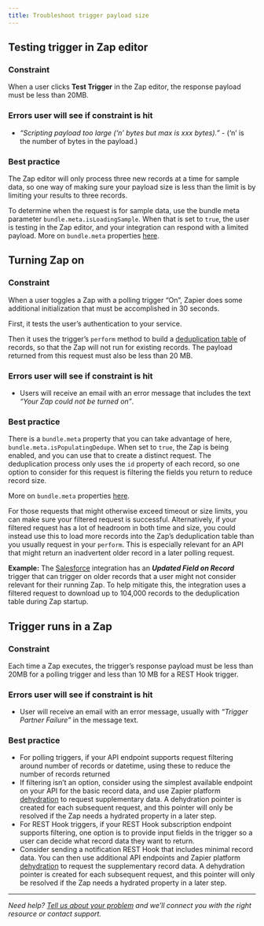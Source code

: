 ```yaml
---
title: Troubleshoot trigger payload size
---
```

## Testing trigger in Zap editor

### Constraint

When a user clicks **Test Trigger** in the Zap editor, the response payload must be less than 20MB.

### Errors user will see if constraint is hit

*   _“Scripting payload too large (‘n’ bytes but max is xxx bytes).”_ - (‘n’ is the number of bytes in the payload.)

### Best practice

The Zap editor will only process three new records at a time for sample data, so one way of making sure your payload size is less than the limit is by limiting your results to three records.

To determine when the request is for sample data, use the bundle meta parameter `bundle.meta.isLoadingSample`. When that is set to `true`, the user is testing in the Zap editor, and your integration can respond with a limited payload. More on `bundle.meta` properties [here](https://github.com/zapier/zapier-platform/blob/main/packages/cli/README.md#bundlemeta).

## Turning Zap on

### Constraint

When a user toggles a Zap with a polling trigger “On”, Zapier does some additional initialization that must be accomplished in 30 seconds.

First, it tests the user’s authentication to your service.

Then it uses the trigger’s `perform` method to build a [deduplication table](/build/deduplication) of records, so that the Zap will not run for existing records. The payload returned from this request must also be less than 20 MB.

### Errors user will see if constraint is hit

*   Users will receive an email with an error message that includes the text _“Your Zap could not be turned on”_.

### Best practice

There is a `bundle.meta` property that you can take advantage of here, `bundle.meta.isPopulatingDedupe`. When set to `true`, the Zap is being enabled, and you can use that to create a distinct request. The deduplication process only uses the `id` property of each record, so one option to consider for this request is filtering the fields you return to reduce record size.

More on `bundle.meta` properties [here](https://github.com/zapier/zapier-platform/blob/main/packages/cli/README.md#bundlemeta).

For those requests that might otherwise exceed timeout or size limits, you can make sure your filtered request is successful. Alternatively, if your filtered request has a lot of headroom in both time and size, you could instead use this to load more records into the Zap’s deduplication table than you usually request in your `perform`. This is especially relevant for an API that might return an inadvertent older record in a later polling request.

**Example:** The [Salesforce](https://zapier.com/apps/salesforce/integrations) integration has an **_Updated Field on Record_** trigger that can trigger on older records that a user might not consider relevant for their running Zap. To help mitigate this, the integration uses a filtered request to download up to 104,000 records to the deduplication table during Zap startup.

## Trigger runs in a Zap

### Constraint

Each time a Zap executes, the trigger’s response payload must be less than 20MB for a polling trigger and less than 10 MB for a REST Hook trigger.

### Errors user will see if constraint is hit

* User will receive an email with an error message, usually with _“Trigger Partner Failure”_ in the message text.

### Best practice

*   For polling triggers, if your API endpoint supports request filtering around number of records or datetime, using these to reduce the number of records returned
*   If filtering isn’t an option, consider using the simplest available endpoint on your API for the basic record data, and use Zapier platform [dehydration](https://github.com/zapier/zapier-platform/blob/main/packages/cli/README.md#dehydration) to request supplementary data. A dehydration pointer is created for each subsequent request, and this pointer will only be resolved if the Zap needs a hydrated property in a later step.
*   For REST Hook triggers, if your REST Hook subscription endpoint supports filtering, one option is to provide input fields in the trigger so a user can decide what record data they want to return.
*   Consider sending a notification REST Hook that includes minimal record data. You can then use additional API endpoints and Zapier platform [dehydration](https://github.com/zapier/zapier-platform/blob/main/packages/cli/README.md#dehydration) to request the supplementary record data. A dehydration pointer is created for each subsequent request, and this pointer will only be resolved if the Zap needs a hydrated property in a later step.

- - -

_Need help? [Tell us about your problem](https://developer.zapier.com/contact) and we’ll connect you with the right resource or contact support._

